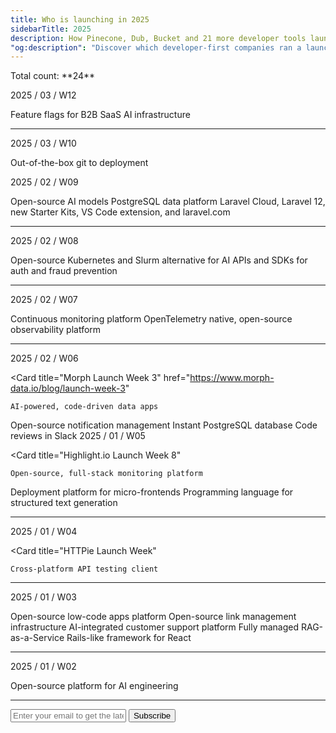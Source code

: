 ```yaml
---
title: Who is launching in 2025
sidebarTitle: 2025
description: How Pinecone, Dub, Bucket and 21 more developer tools launched
"og:description": "Discover which developer-first companies ran a launch week in 2025"
---
```


<Info>
  Total count: **24**
</Info>

<Update label="/ 03" description=" Count: 3">

2025 / 03 / W12

  <Card title="Bucket Launch Week" href="https://x.com/bucketdotco/status/1895427990122827944">
    Feature flags for B2B SaaS
  </Card>
  <Card title="Pinecone Launch Week 2" href="https://www.pinecone.io/launch-week/">
    AI infrastructure
  </Card>

---

2025 / 03 / W10

  <Card title="Railway Launch Week 02" href="https://railway.com/changelog/2025-02-21-railway-launch-week-march#railway-launch-week-02-almost-here">
    Out-of-the-box git to deployment
  </Card>

</Update>

<Update label="/ 02" description="Count: 11">

2025 / 02 / W09

<Card title="DeepSeek Open-Source Week">
  Open-source AI models
</Card>
<Card title="Gel (EdgeDB) Launch Week">
  PostgreSQL data platform
</Card>
<Card title="Laravel Cloud Launch Week" href="https://blog.laravel.com/laravel-cloud-is-live-can-you-ship-in-1-minute">
  Laravel Cloud, Laravel 12, new Starter Kits, VS Code extension, and laravel.com
</Card>

---

2025 / 02 / W08

<Card title="dstack Launch Week" href="https://x.com/dstackai/status/1890066599841001867">
  Open-source Kubernetes and Slurm alternative for AI
</Card>
<Card title="Stytch Launch Week" href="https://stytch.com/launch-week">
  APIs and SDKs for auth and fraud prevention
</Card>

---

2025 / 02 / W07

<Card title="ProjectDiscovery Launch Week" href="https://projectdiscovery.io/launch">
  Continuous monitoring platform
</Card>
<Card title="SigNoz Launch Week 3.0" href="https://signoz.io/launch-week/">
  OpenTelemetry native, open-source observability platform
</Card>

---

2025 / 02 / W06

 <Card
    title="Morph Launch Week 3"
    href="https://www.morph-data.io/blog/launch-week-3"
  >
    AI-powered, code-driven data apps
  </Card>
  <Card title="Novu Launch Week">
    Open-source notification management
  </Card>
  <Card title="Prisma Postgres Launch Week">
    Instant PostgreSQL database
  </Card>
  <Card title="Pullpo.io Launch Week" href="https://pullpo.to/launch-week">
    Code reviews in Slack
  </Card>

</Update>

<Update label="/ 01" description="Count: 10">
2025 / 01 / W05

 <Card
    title="Highlight.io Launch Week 8"
  >
    Open-source, full-stack monitoring platform
  </Card>
 <Card
    title="Zephyr Cloud Launch Week 2"
    href="https://zephyr-cloud.io/blog/mobilefirst"
  >
    Deployment platform for micro-frontends
  </Card>
 <Card
    title="BAML Launch Week"
    href="https://www.boundaryml.com/launchweek"
  >
    Programming language for structured text generation
  </Card>

---

2025 / 01 / W04

<Card
    title="HTTPie Launch Week"
  >
    Cross-platform API testing client
  </Card>

---

2025 / 01 / W03

<Card title="Appsmith Advance Winter 2025 Launch Week" href="https://www.appsmith.com/blog/appsmith-launch-week-1">
  Open-source low-code apps platform
</Card>
<Card title="Dub Launch Week" href="https://dub.link/blog/launch-week-recap">
  Open-source link management infrastructure
</Card>
<Card title="Pylon AI Launch Week">
  AI-integrated customer support platform
</Card>
<Card title="Ragie Launch Week" href="https://www.ragie.ai/launch-week-1">
  Fully managed RAG-as-a-Service
</Card>
<Card title="Wasp Launch Week 8" href="https://wasp-lang.dev/blog/2025/01/09/wasp-launch-week-8">
  Rails-like framework for React
</Card>

---

2025 / 01 / W02

<Card title="OpenLIT Launch Week" href="https://x.com/openlit_io/status/1875539932808409116">
  Open-source platform for AI engineering
</Card>

</Update>


---

<form
  action="https://buttondown.com/api/emails/embed-subscribe/launchweek.dev"
  method="post"
  target="popupwindow"
  onsubmit="window.open('https://buttondown.com/launchweek.dev', 'popupwindow')"
  class="embeddable-buttondown-form"
>
  <input
    type="email"
    name="email"
    placeholder="Enter your email to get the latest updates"
    id="bd-email"
  />
  <input type="submit" value="Subscribe" />
</form>
